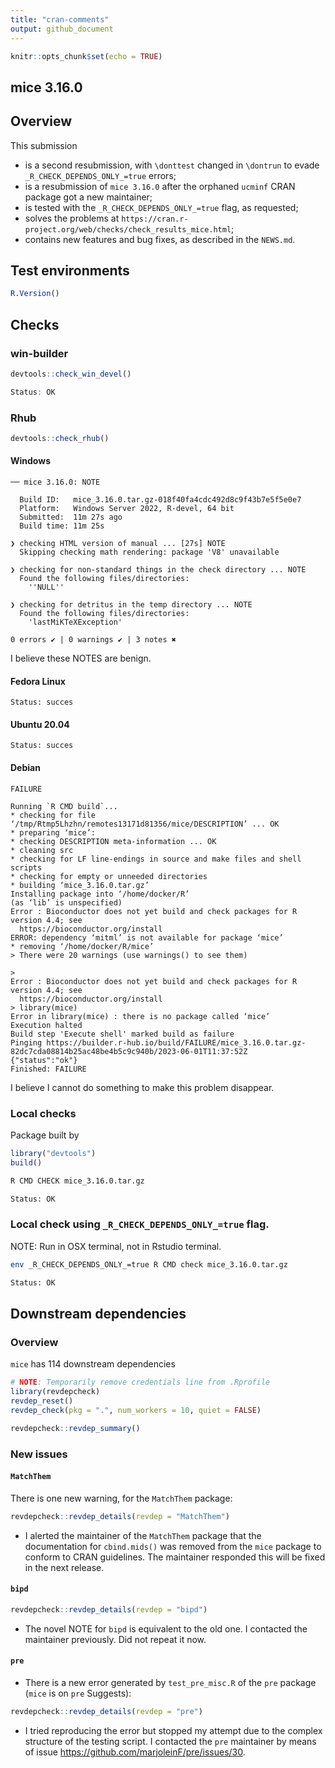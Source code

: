 ```yaml
---
title: "cran-comments"
output: github_document
---
```


```r
knitr::opts_chunk$set(echo = TRUE)
```

## mice 3.16.0

## Overview

This submission 

- is a second resubmission, with `\donttest` changed in `\dontrun` to evade `_R_CHECK_DEPENDS_ONLY_=true` errors;
- is a resubmission of `mice 3.16.0` after the orphaned `ucminf` CRAN package got a new maintainer;
- is tested with the `_R_CHECK_DEPENDS_ONLY_=true` flag, as requested;
- solves the problems at `https://cran.r-project.org/web/checks/check_results_mice.html`;
- contains new features and bug fixes, as described in the `NEWS.md`.

## Test environments

```r
R.Version()
```

## Checks

### win-builder

```r
devtools::check_win_devel()

Status: OK
```


### Rhub

```r
devtools::check_rhub()
```

#### Windows

```
── mice 3.16.0: NOTE

  Build ID:   mice_3.16.0.tar.gz-018f40fa4cdc492d8c9f43b7e5f5e0e7
  Platform:   Windows Server 2022, R-devel, 64 bit
  Submitted:  11m 27s ago
  Build time: 11m 25s

❯ checking HTML version of manual ... [27s] NOTE
  Skipping checking math rendering: package 'V8' unavailable

❯ checking for non-standard things in the check directory ... NOTE
  Found the following files/directories:
    ''NULL''

❯ checking for detritus in the temp directory ... NOTE
  Found the following files/directories:
    'lastMiKTeXException'

0 errors ✔ | 0 warnings ✔ | 3 notes ✖
```

I believe these NOTES are benign.

#### Fedora Linux

```
Status: succes
```

#### Ubuntu 20.04

```
Status: succes
```

#### Debian

```
FAILURE 

Running `R CMD build`...
* checking for file ‘/tmp/Rtmp5Lhzhn/remotes13171d81356/mice/DESCRIPTION’ ... OK
* preparing ‘mice’:
* checking DESCRIPTION meta-information ... OK
* cleaning src
* checking for LF line-endings in source and make files and shell scripts
* checking for empty or unneeded directories
* building ‘mice_3.16.0.tar.gz’
Installing package into ‘/home/docker/R’
(as ‘lib’ is unspecified)
Error : Bioconductor does not yet build and check packages for R version 4.4; see
  https://bioconductor.org/install
ERROR: dependency ‘mitml’ is not available for package ‘mice’
* removing ‘/home/docker/R/mice’
> There were 20 warnings (use warnings() to see them)

> 
Error : Bioconductor does not yet build and check packages for R version 4.4; see
  https://bioconductor.org/install
> library(mice)
Error in library(mice) : there is no package called ‘mice’
Execution halted
Build step 'Execute shell' marked build as failure
Pinging https://builder.r-hub.io/build/FAILURE/mice_3.16.0.tar.gz-82dc7cda08814b25ac48be4b5c9c940b/2023-06-01T11:37:52Z
{"status":"ok"}
Finished: FAILURE
```

I believe I cannot do something to make this problem disappear.

### Local checks

Package built by

```r
library("devtools")
build()
```

```bash
R CMD CHECK mice_3.16.0.tar.gz

Status: OK
```


### Local check using `_R_CHECK_DEPENDS_ONLY_=true` flag. 

NOTE: Run in OSX terminal, not in Rstudio terminal.

```bash
env _R_CHECK_DEPENDS_ONLY_=true R CMD check mice_3.16.0.tar.gz

Status: OK
```


## Downstream dependencies

### Overview

`mice` has 114 downstream dependencies

```r
# NOTE: Temporarily remove credentials line from .Rprofile
library(revdepcheck)
revdep_reset()
revdep_check(pkg = ".", num_workers = 10, quiet = FALSE)
```

```r
revdepcheck::revdep_summary()
```

### New issues

#### `MatchThem`

There is one new warning, for the `MatchThem` package:

```r
revdepcheck::revdep_details(revdep = "MatchThem")
```

- I alerted the maintainer of the `MatchThem` package that the
  documentation for `cbind.mids()` was removed from the `mice` package
  to conform to CRAN guidelines. The maintainer responded this will be fixed
  in the next release.

#### `bipd`

```r
revdepcheck::revdep_details(revdep = "bipd")
```

- The novel NOTE for `bipd` is equivalent to the old one. I contacted the maintainer previously. Did not repeat it now.

#### `pre`

- There is a new error generated by `test_pre_misc.R` of the `pre` package (`mice` is on `pre` Suggests):

```r
revdepcheck::revdep_details(revdep = "pre")
```

- I tried reproducing the error but stopped my attempt due to the complex structure 
  of the testing script. I contacted the `pre` maintainer by means of 
  issue <https://github.com/marjoleinF/pre/issues/30>.


